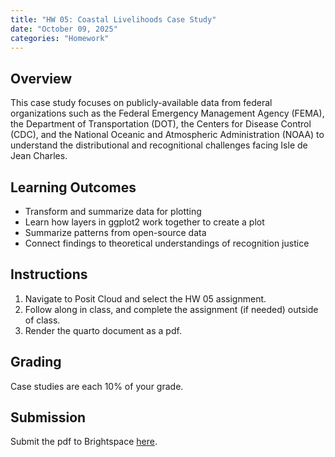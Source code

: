 ```yaml
---
title: "HW 05: Coastal Livelihoods Case Study"
date: "October 09, 2025"
categories: "Homework"
---
```


## Overview 
This case study focuses on publicly-available data from federal organizations such as the Federal Emergency Management Agency (FEMA), the Department of Transportation (DOT), the Centers for Disease Control (CDC), and the National Oceanic and Atmospheric Administration (NOAA) to understand the distributional and recognitional challenges facing Isle de Jean Charles.

## Learning Outcomes
- Transform and summarize data for plotting
- Learn how layers in ggplot2 work together to create a plot
- Summarize patterns from open-source data
- Connect findings to theoretical understandings of recognition justice

## Instructions
1. Navigate to Posit Cloud and select the HW 05 assignment. 
2. Follow along in class, and complete the assignment (if needed) outside of class.
3. Render the quarto document as a pdf.

## Grading

Case studies are each 10% of your grade.


## Submission
Submit the pdf to Brightspace [here](https://brightspace.wellesley.edu/d2l/lms/dropbox/user/folders_list.d2l?ou=7420&isprv=0).
